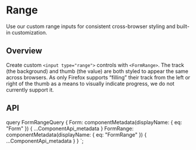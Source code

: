 


# Range

<p className="lead">
  Use our custom range inputs for consistent cross-browser styling and built-in
  customization.
</p>

## Overview

Create custom `<input type="range">` controls with `<FormRange>`. The track
(the background) and thumb (the value) are both styled to appear the same
across browsers. As only Firefox supports “filling” their track from the left
or right of the thumb as a means to visually indicate progress, we do not
currently support it.

<ReactPlayground codeText={Range} />

## API

<ComponentApi metadata={props.data.FormRange} exportedBy={props.data.Form} />

  query FormRangeQuery {
    Form: componentMetadata(displayName: { eq: "Form" }) {
      ...ComponentApi_metadata
    }
    FormRange: componentMetadata(displayName: { eq: "FormRange" }) {
      ...ComponentApi_metadata
    }
  }
`;
